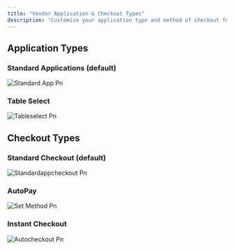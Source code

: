 ```yaml
---
title: "Vendor Application & Checkout Types"
description: "Customize your application type and method of checkout for vendors"
---
```


## Application Types

### Standard Applications (default)

![Standard App Pn](/images/StandardApp.png)

### Table Select

![Tableselect Pn](/images/tableselect.png)

## Checkout Types

### Standard Checkout (default)

![Standardappcheckout Pn](/images/Standardappcheckout.png)

### AutoPay

![Set Method Pn](/images/set-method.png)

### Instant Checkout

![Autocheckout Pn](/images/autocheckout.png)